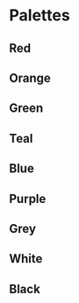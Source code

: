 
<Meta title="Documentation/Styles and Theming/Foundations/Colors" />

# Palettes

## Red

<Canvas>
  <Story name="Red">
    <DocGrid>
      <ColorBlock colorVar="--uitk-color-red-10" />
      <ColorBlock colorVar="--uitk-color-red-20" />
      <ColorBlock colorVar="--uitk-color-red-30" />
      <ColorBlock colorVar="--uitk-color-red-40" />
      <ColorBlock colorVar="--uitk-color-red-50" />
      <ColorBlock colorVar="--uitk-color-red-100" />
      <ColorBlock colorVar="--uitk-color-red-200" />
      <ColorBlock colorVar="--uitk-color-red-300" />
      <ColorBlock colorVar="--uitk-color-red-400" />
      <ColorBlock colorVar="--uitk-color-red-500" />
      <ColorBlock colorVar="--uitk-color-red-600" />
      <ColorBlock colorVar="--uitk-color-red-700" />
      <ColorBlock colorVar="--uitk-color-red-800" />
      <ColorBlock colorVar="--uitk-color-red-900" />
    </DocGrid>
  </Story>
</Canvas>

## Orange

<Canvas>
  <Story name="Orange">
    <DocGrid>
      <ColorBlock colorVar="--uitk-color-orange-10" />
      <ColorBlock colorVar="--uitk-color-orange-20" />
      <ColorBlock colorVar="--uitk-color-orange-30" />
      <ColorBlock colorVar="--uitk-color-orange-40" />
      <ColorBlock colorVar="--uitk-color-orange-50" />
      <ColorBlock colorVar="--uitk-color-orange-100" />
      <ColorBlock colorVar="--uitk-color-orange-200" />
      <ColorBlock colorVar="--uitk-color-orange-300" />
      <ColorBlock colorVar="--uitk-color-orange-400" />
      <ColorBlock colorVar="--uitk-color-orange-500" />
      <ColorBlock colorVar="--uitk-color-orange-600" />
      <ColorBlock colorVar="--uitk-color-orange-700" />
      <ColorBlock colorVar="--uitk-color-orange-800" />
      <ColorBlock colorVar="--uitk-color-orange-900" />
    </DocGrid>
  </Story>
</Canvas>

## Green

<Canvas>
  <Story name="Green">
    <DocGrid>
      <ColorBlock colorVar="--uitk-color-green-10" />
      <ColorBlock colorVar="--uitk-color-green-20" />
      <ColorBlock colorVar="--uitk-color-green-30" />
      <ColorBlock colorVar="--uitk-color-green-40" />
      <ColorBlock colorVar="--uitk-color-green-50" />
      <ColorBlock colorVar="--uitk-color-green-100" />
      <ColorBlock colorVar="--uitk-color-green-200" />
      <ColorBlock colorVar="--uitk-color-green-300" />
      <ColorBlock colorVar="--uitk-color-green-400" />
      <ColorBlock colorVar="--uitk-color-green-500" />
      <ColorBlock colorVar="--uitk-color-green-600" />
      <ColorBlock colorVar="--uitk-color-green-700" />
      <ColorBlock colorVar="--uitk-color-green-800" />
      <ColorBlock colorVar="--uitk-color-green-900" />
    </DocGrid>
  </Story>
</Canvas>

## Teal

<Canvas>
  <Story name="Teal">
    <DocGrid>
      <ColorBlock colorVar="--uitk-color-teal-10" />
      <ColorBlock colorVar="--uitk-color-teal-20" />
      <ColorBlock colorVar="--uitk-color-teal-30" />
      <ColorBlock colorVar="--uitk-color-teal-40" />
      <ColorBlock colorVar="--uitk-color-teal-50" />
      <ColorBlock colorVar="--uitk-color-teal-100" />
      <ColorBlock colorVar="--uitk-color-teal-200" />
      <ColorBlock colorVar="--uitk-color-teal-300" />
      <ColorBlock colorVar="--uitk-color-teal-400" />
      <ColorBlock colorVar="--uitk-color-teal-500" />
      <ColorBlock colorVar="--uitk-color-teal-600" />
      <ColorBlock colorVar="--uitk-color-teal-700" />
      <ColorBlock colorVar="--uitk-color-teal-800" />
      <ColorBlock colorVar="--uitk-color-teal-900" />
    </DocGrid>
  </Story>
</Canvas>

## Blue

<Canvas>
  <Story name="Blue">
    <DocGrid>
      <ColorBlock colorVar="--uitk-color-blue-10" />
      <ColorBlock colorVar="--uitk-color-blue-20" />
      <ColorBlock colorVar="--uitk-color-blue-30" />
      <ColorBlock colorVar="--uitk-color-blue-40" />
      <ColorBlock colorVar="--uitk-color-blue-50" />
      <ColorBlock colorVar="--uitk-color-blue-100" />
      <ColorBlock colorVar="--uitk-color-blue-200" />
      <ColorBlock colorVar="--uitk-color-blue-300" />
      <ColorBlock colorVar="--uitk-color-blue-400" />
      <ColorBlock colorVar="--uitk-color-blue-500" />
      <ColorBlock colorVar="--uitk-color-blue-600" />
      <ColorBlock colorVar="--uitk-color-blue-700" />
      <ColorBlock colorVar="--uitk-color-blue-800" />
      <ColorBlock colorVar="--uitk-color-blue-900" />
      <ColorBlock colorVar="--uitk-color-blue-1000" />
    </DocGrid>
  </Story>
</Canvas>

## Purple

<Canvas>
  <Story name="Purple">
    <DocGrid>
      <ColorBlock colorVar="--uitk-color-purple-10" />
      <ColorBlock colorVar="--uitk-color-purple-20" />
      <ColorBlock colorVar="--uitk-color-purple-30" />
      <ColorBlock colorVar="--uitk-color-purple-40" />
      <ColorBlock colorVar="--uitk-color-purple-50" />
      <ColorBlock colorVar="--uitk-color-purple-100" />
      <ColorBlock colorVar="--uitk-color-purple-200" />
      <ColorBlock colorVar="--uitk-color-purple-300" />
      <ColorBlock colorVar="--uitk-color-purple-400" />
      <ColorBlock colorVar="--uitk-color-purple-500" />
      <ColorBlock colorVar="--uitk-color-purple-600" />
      <ColorBlock colorVar="--uitk-color-purple-700" />
      <ColorBlock colorVar="--uitk-color-purple-800" />
      <ColorBlock colorVar="--uitk-color-purple-900" />
    </DocGrid>
  </Story>
</Canvas>

## Grey

<Canvas>
  <Story name="Grey">
    <DocGrid>
      <ColorBlock colorVar="--uitk-color-grey-10" />
      <ColorBlock colorVar="--uitk-color-grey-20" />
      <ColorBlock colorVar="--uitk-color-grey-30" />
      <ColorBlock colorVar="--uitk-color-grey-40" />
      <ColorBlock colorVar="--uitk-color-grey-50" />
      <ColorBlock colorVar="--uitk-color-grey-60" />
      <ColorBlock colorVar="--uitk-color-grey-70" />
      <ColorBlock colorVar="--uitk-color-grey-80" />
      <ColorBlock colorVar="--uitk-color-grey-90" />
      <ColorBlock colorVar="--uitk-color-grey-100" />
      <ColorBlock colorVar="--uitk-color-grey-200" />
      <ColorBlock colorVar="--uitk-color-grey-300" />
      <ColorBlock colorVar="--uitk-color-grey-400" />
      <ColorBlock colorVar="--uitk-color-grey-500" />
      <ColorBlock colorVar="--uitk-color-grey-600" />
      <ColorBlock colorVar="--uitk-color-grey-700" />
      <ColorBlock colorVar="--uitk-color-grey-800" />
      <ColorBlock colorVar="--uitk-color-grey-900" />
    </DocGrid>
  </Story>
</Canvas>

## White

<Canvas>
  <Story name="White">
    <DocGrid>
      <ColorBlock colorVar="--uitk-color-white" />
    </DocGrid>
  </Story>
</Canvas>

## Black

<Canvas>
  <Story name="Black">
    <DocGrid>
      <ColorBlock colorVar="--uitk-color-black" />
    </DocGrid>
  </Story>
</Canvas>
